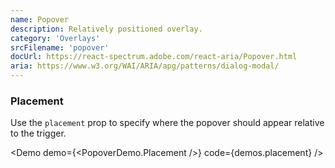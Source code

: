 ```yaml
---
name: Popover
description: Relatively positioned overlay.
category: 'Overlays'
srcFilename: 'popover'
docUrl: https://react-spectrum.adobe.com/react-aria/Popover.html
aria: https://www.w3.org/WAI/ARIA/apg/patterns/dialog-modal/
---
```


### Placement

Use the `placement` prop to specify where the popover should appear relative to
the trigger.

<Demo demo={<PopoverDemo.Placement />} code={demos.placement} />
